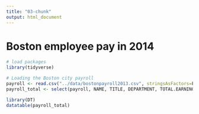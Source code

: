 ```yaml
---
title: "03-chunk"
output: html_document
---
```


# Boston employee pay in 2014

```r
# load packages
library(tidyverse)

# Loading the Boston city payroll
payroll <- read.csv("../data/bostonpayroll2013.csv", stringsAsFactors=F)
payroll_total <- select(payroll, NAME, TITLE, DEPARTMENT, TOTAL.EARNINGS)
```

```r
library(DT)
datatable(payroll_total)

```